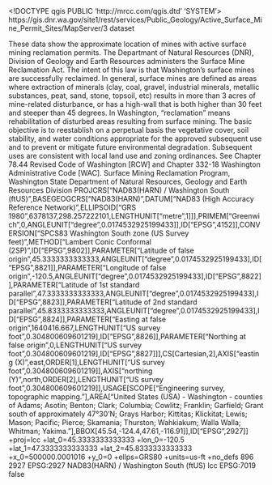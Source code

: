<!DOCTYPE qgis PUBLIC 'http://mrcc.com/qgis.dtd' 'SYSTEM'>
<qgis version="3.32.0-Lima">
  <identifier>https://gis.dnr.wa.gov/site1/rest/services/Public_Geology/Active_Surface_Mine_Permit_Sites/MapServer/3</identifier>
  <parentidentifier></parentidentifier>
  <language></language>
  <type>dataset</type>
  <title>Active Surface Mine Permit Sites</title>
  <abstract>These data show the approximate location of mines with active surface mining reclamation permits. The Departmant of Natural Resources (DNR), Division of Geology and Earth Resources administers the Surface Mine Reclamation Act. The intent of this law is that Washington’s surface mines are successfully reclaimed. In general, surface mines are defined as areas where extraction of minerals (clay, coal, gravel, industrial minerals, metallic substances, peat, sand, stone, topsoil, etc) results in more than 3 acres of mine-related disturbance, or has a high-wall that is both higher than 30 feet and steeper than 45 degrees. In Washington, "reclamation" means rehabilitation of disturbed areas resulting from surface mining. The basic objective is to reestablish on a perpetual basis the vegetative cover, soil stability, and water conditions appropriate for the approved subsequent use and to prevent or mitigate future environmental degradation. Subsequent uses are consistent with local land use and zoning ordinances. See Chapter 78.44 Revised Code of Washington [RCW] and Chapter 332-18 Washington Administrative Code [WAC].</abstract>
  <links>
    <link description="" size="" format="" type="WWW:LINK" url="https://gis.dnr.wa.gov/site1/rest/services/Public_Geology/Active_Surface_Mine_Permit_Sites/MapServer/3" mimeType="" name="Source"/>
  </links>
  <dates/>
  <fees></fees>
  <rights>Surface Mining Reclamation Program, Washington State Department of Natural Resources, Geology and Earth Resources Division</rights>
  <encoding></encoding>
  <crs>
    <spatialrefsys nativeFormat="Wkt">
      <wkt>PROJCRS["NAD83(HARN) / Washington South (ftUS)",BASEGEOGCRS["NAD83(HARN)",DATUM["NAD83 (High Accuracy Reference Network)",ELLIPSOID["GRS 1980",6378137,298.257222101,LENGTHUNIT["metre",1]]],PRIMEM["Greenwich",0,ANGLEUNIT["degree",0.0174532925199433]],ID["EPSG",4152]],CONVERSION["SPCS83 Washington South zone (US Survey feet)",METHOD["Lambert Conic Conformal (2SP)",ID["EPSG",9802]],PARAMETER["Latitude of false origin",45.3333333333333,ANGLEUNIT["degree",0.0174532925199433],ID["EPSG",8821]],PARAMETER["Longitude of false origin",-120.5,ANGLEUNIT["degree",0.0174532925199433],ID["EPSG",8822]],PARAMETER["Latitude of 1st standard parallel",47.3333333333333,ANGLEUNIT["degree",0.0174532925199433],ID["EPSG",8823]],PARAMETER["Latitude of 2nd standard parallel",45.8333333333333,ANGLEUNIT["degree",0.0174532925199433],ID["EPSG",8824]],PARAMETER["Easting at false origin",1640416.667,LENGTHUNIT["US survey foot",0.304800609601219],ID["EPSG",8826]],PARAMETER["Northing at false origin",0,LENGTHUNIT["US survey foot",0.304800609601219],ID["EPSG",8827]]],CS[Cartesian,2],AXIS["easting (X)",east,ORDER[1],LENGTHUNIT["US survey foot",0.304800609601219]],AXIS["northing (Y)",north,ORDER[2],LENGTHUNIT["US survey foot",0.304800609601219]],USAGE[SCOPE["Engineering survey, topographic mapping."],AREA["United States (USA) - Washington - counties of Adams; Asotin; Benton; Clark; Columbia; Cowlitz; Franklin; Garfield; Grant south of approximately 47°30'N; Grays Harbor; Kittitas; Klickitat; Lewis; Mason; Pacific; Pierce; Skamania; Thurston; Wahkiakum; Walla Walla; Whitman; Yakima."],BBOX[45.54,-124.4,47.61,-116.91]],ID["EPSG",2927]]</wkt>
      <proj4>+proj=lcc +lat_0=45.3333333333333 +lon_0=-120.5 +lat_1=47.3333333333333 +lat_2=45.8333333333333 +x_0=500000.0001016 +y_0=0 +ellps=GRS80 +units=us-ft +no_defs</proj4>
      <srsid>896</srsid>
      <srid>2927</srid>
      <authid>EPSG:2927</authid>
      <description>NAD83(HARN) / Washington South (ftUS)</description>
      <projectionacronym>lcc</projectionacronym>
      <ellipsoidacronym>EPSG:7019</ellipsoidacronym>
      <geographicflag>false</geographicflag>
    </spatialrefsys>
  </crs>
  <extent>
    <spatial minx="660118.63500000536441803" dimensions="2" maxx="2498729.99799999594688416" crs="EPSG:2927" miny="95488.86800000071525574" minz="0" maxz="0" maxy="1345125.77799999713897705"/>
  </extent>
</qgis>
